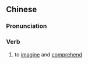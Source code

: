{{also|思议}}
==Chinese==
{{zh-forms|s=思议}}

===Pronunciation===
{{zh-pron
|m=sīyì
|cat=v
}}

===Verb===
{{zh-verb}}

# to [[imagine]] and [[comprehend]]
